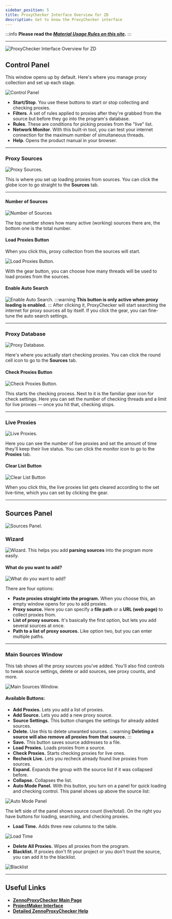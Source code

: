 ```yaml
---
sidebar_position: 5
title: ProxyChecker Interface Overview for ZD
description: Get to know the ProxyChecker interface
---
```


:::info **Please read the [*Material Usage Rules on this site*](../Disclaimer).**
:::
_______________________________________________
![ProxyChecker Interface Overview for ZD](./assets/ProxyChecker/ProxyCheck_pic14.png)
## Control Panel
This window opens up by default. Here's where you manage proxy collection and set up each stage.

![Control Panel](./assets/ProxyChecker/ProxyCheck_pic15.png)
- **Start/Stop**. You use these buttons to start or stop collecting and checking proxies.
- **Filters**. A set of rules applied to proxies after they're grabbed from the source but before they go into the program's database.
- **Rules**. These are conditions for picking proxies from the "live" list.
- **Network Monitor**. With this built-in tool, you can test your internet connection for the maximum number of simultaneous threads.
- **Help**. Opens the product manual in your browser.
_________________
### Proxy Sources
![Proxy Sources.](./assets/ProxyChecker/ProxyCheck_pic16.png)

This is where you set up loading proxies from sources. You can click the globe icon to go straight to the **Sources** tab.
_________________
#### Number of Sources
![Number of Sources](./assets/ProxyChecker/ProxyCheck_pic17.png)

The top number shows how many active (working) sources there are, the bottom one is the total number.
#### Load Proxies Button
When you click this, proxy collection from the sources will start.

![Load Proxies Button.](./assets/ProxyChecker/ProxyCheck_pic18.png)

With the gear button, you can choose how many threads will be used to load proxies from the sources.
#### Enable Auto Search
![Enable Auto Search.](./assets/ProxyChecker/ProxyCheck_pic19.png)
:::warning **This button is only active when proxy loading is enabled.**
:::
After clicking it, ProxyChecker will start searching the internet for proxy sources all by itself. If you click the gear, you can fine-tune the auto search settings.
_________________
### Proxy Database
![Proxy Database.](./assets/ProxyChecker/ProxyCheck_pic20.png)

Here's where you actually start checking proxies. You can click the round cell icon to go to the **Sources** tab.
#### Check Proxies Button
![Check Proxies Button.](./assets/ProxyChecker/ProxyCheck_pic21.png)

This starts the checking process. Next to it is the familiar gear icon for check settings. Here you can set the number of checking threads and a limit for live proxies — once you hit that, checking stops.
_________________
### Live Proxies
![Live Proxies.](./assets/ProxyChecker/ProxyCheck_pic22.png)

Here you can see the number of live proxies and set the amount of time they'll keep their live status. You can click the monitor icon to go to the **Proxies** tab.
#### Clear List Button
![Clear List Button](./assets/ProxyChecker/ProxyCheck_pic23.png)

When you click this, the live proxies list gets cleared according to the set live-time, which you can set by clicking the gear.
_________________
## Sources Panel
![Sources Panel.](./assets/ProxyChecker/ProxyCheck_pic24.png)
### Wizard
![Wizard.](./assets/ProxyChecker/ProxyCheck_pic25.png)
This helps you add **parsing sources** into the program more easily.
#### What do you want to add?
![What do you want to add?](./assets/ProxyChecker/ProxyCheck_pic26.png)

There are four options:
- **Paste proxies straight into the program.** When you choose this, an empty window opens for you to add proxies.
- **Proxy source.** Here you can specify a **file path** or a **URL (web page)** to collect proxies from.
- **List of proxy sources.** It's basically the first option, but lets you add several sources at once.
- **Path to a list of proxy sources.** Like option two, but you can enter multiple paths.
_________________
### Main Sources Window
This tab shows all the proxy sources you've added. You'll also find controls to tweak source settings, delete or add sources, see proxy counts, and more.

![Main Sources Window.](./assets/ProxyChecker/ProxyCheck_pic27.png)
#### Available Buttons:
- **Add Proxies.** Lets you add a list of proxies.
- **Add Source.** Lets you add a new proxy source.
- **Source Settings.** This button changes the settings for already added sources.
- **Delete.** Use this to delete unwanted sources.
:::warning **Deleting a source will also remove all proxies from that source.**
:::
- **Save.** This button saves source addresses to a file.
- **Load Proxies.** Loads proxies from a source.
- **Check Proxies.** Starts checking proxies for live ones.
- **Recheck Live.** Lets you recheck already found live proxies from sources.
- **Expand.** Expands the group with the source list if it was collapsed before.
- **Collapse.** Collapses the list.
- **Auto Mode Panel.** With this button, you turn on a panel for quick loading and checking control. This panel shows up above the source list:

![Auto Mode Panel](./assets/ProxyChecker/ProxyCheck_pic28.png)

The left side of the panel shows source count (live/total). On the right you have buttons for loading, searching, and checking proxies.
- **Load Time.** Adds three new columns to the table.

![Load Time](./assets/ProxyChecker/ProxyCheck_pic29.png)

- **Delete All Proxies.** Wipes all proxies from the program.
- **Blacklist.** If proxies don't fit your project or you don't trust the source, you can add it to the blacklist.

![Blacklist](./assets/ProxyChecker/ProxyCheck_pic30.png)
_________________
## Useful Links
- [**ZennoProxyChecker Main Page**](https://zennolab.com/en/products/zennoproxychecker/)
- [**ProjectMaker Interface**](../category/интерфейс)
- [**Detailed ZennoProxyChecker Help**](https://zennolab.atlassian.net/wiki/spaces/EN/pages/475365507/ZennoProxyChecker)